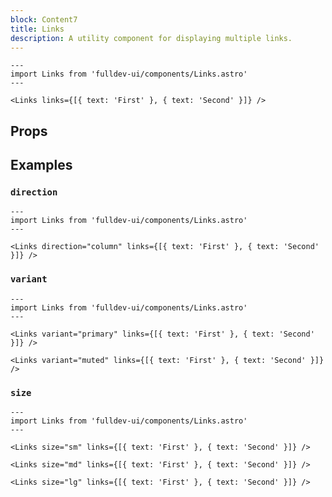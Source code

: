 ```yaml
---
block: Content7
title: Links
description: A utility component for displaying multiple links.
---
```



```astro live
---
import Links from 'fulldev-ui/components/Links.astro'
---

<Links links={[{ text: 'First' }, { text: 'Second' }]} />
```

## Props

<Props />

## Examples

### `direction`

```astro live
---
import Links from 'fulldev-ui/components/Links.astro'
---

<Links direction="column" links={[{ text: 'First' }, { text: 'Second' }]} />
```

### `variant`

```astro live
---
import Links from 'fulldev-ui/components/Links.astro'
---

<Links variant="primary" links={[{ text: 'First' }, { text: 'Second' }]} />

<Links variant="muted" links={[{ text: 'First' }, { text: 'Second' }]} />
```

### `size`

```astro live
---
import Links from 'fulldev-ui/components/Links.astro'
---

<Links size="sm" links={[{ text: 'First' }, { text: 'Second' }]} />

<Links size="md" links={[{ text: 'First' }, { text: 'Second' }]} />

<Links size="lg" links={[{ text: 'First' }, { text: 'Second' }]} />
```
